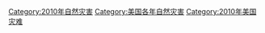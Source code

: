 [[Category:2010年自然灾害|Category:2010年自然灾害]]
[[Category:美国各年自然灾害|Category:美国各年自然灾害]]
[[Category:2010年美国灾难|Category:2010年美国灾难]]